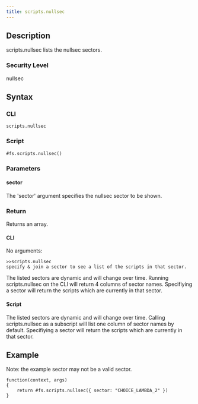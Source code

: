 ```yaml
---
title: scripts.nullsec
---
```


## Description

scripts.nullsec lists the nullsec sectors.

### Security Level

nullsec

## Syntax

### CLI

```
scripts.nullsec
```

### Script

```
#fs.scripts.nullsec()
```

### Parameters

#### sector

The 'sector' argument specifies the nullsec sector to be shown.

### Return

Returns an array.

#### CLI

No arguments:

```
>>scripts.nullsec
specify & join a sector to see a list of the scripts in that sector.
```

The listed sectors are dynamic and will change over time. Running scripts.nullsec on the CLI will return 4 columns of sector names. Specifiying a sector will return the scripts which are currently in that sector.

#### Script

The listed sectors are dynamic and will change over time. Calling scripts.nullsec as a subscript will list one column of sector names by default. Specifiying a sector will return the scripts which are currently in that sector.

## Example

Note: the example sector may not be a valid sector.

```
function(context, args)
{
	return #fs.scripts.nullsec({ sector: "CHOICE_LAMBDA_2" })
}
```
